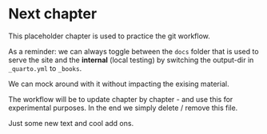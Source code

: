 # Next chapter

This placeholder chapter is used to practice the git workflow. 

As a reminder: we can always toggle between the `docs` folder that is used to serve the site and the **internal** (local testing) by switching the output-dir in `_quarto.yml` to `_books`.

We can mock around with it without impacting the exising material.

The workflow will be to update chapter by chapter - and use this for experimental purposes. In the end we simply delete / remove this file.

Just some new text and cool add ons.

